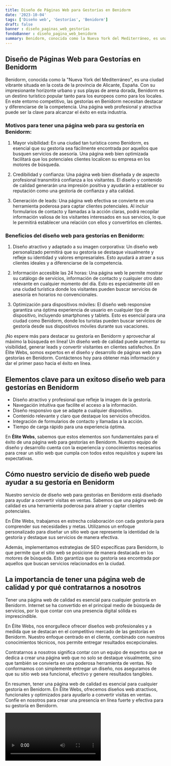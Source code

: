 ```yaml
---
title: Diseño de Páginas Web para Gestorías en Benidorm
date: '2023-10-04'
tags: ['Diseño web', 'Gestorías', 'Benidorm']
draft: false
banner : diseño_paginas_web_gestorías
fondoBanner : diseño_pagina_web_benidorm
summary: Benidorm, conocida como la Nueva York del Mediterráneo, es una ciudad vibrante situada en la costa de la provincia de Alicante, España. Con su impresionante horizonte urbano y sus playas de arena dorada, Benidorm es un destino turístico popular tanto para los europeos como para los locales. En este entorno competitivo, las gestorías en Benidorm necesitan destacar y diferenciarse de la competencia. Una página web profesional y atractiva puede ser la clave para alcanzar el éxito en esta industria.
---
```


## Diseño de Páginas Web para Gestorías en Benidorm

Benidorm, conocida como la "Nueva York del Mediterráneo", es una ciudad vibrante situada en la costa de la provincia de Alicante, España. Con su impresionante horizonte urbano y sus playas de arena dorada, Benidorm es un destino turístico popular tanto para los europeos como para los locales. En este entorno competitivo, las gestorías en Benidorm necesitan destacar y diferenciarse de la competencia. Una página web profesional y atractiva puede ser la clave para alcanzar el éxito en esta industria.

### Motivos para tener una página web para su gestoría en Benidorm:

1. Mayor visibilidad: En una ciudad tan turística como Benidorm, es esencial que su gestoría sea fácilmente encontrada por aquellos que busquen servicios de asesoría. Una página web bien optimizada facilitará que los potenciales clientes localicen su empresa en los motores de búsqueda.

2. Credibilidad y confianza: Una página web bien diseñada y de aspecto profesional transmitirá confianza a los visitantes. El diseño y contenido de calidad generarán una impresión positiva y ayudarán a establecer su reputación como una gestoría de confianza y alta calidad.

3. Generación de leads: Una página web efectiva se convierte en una herramienta poderosa para captar clientes potenciales. Al incluir formularios de contacto y llamadas a la acción claras, podrá recopilar información valiosa de los visitantes interesados en sus servicios, lo que le permitirá establecer una relación con ellos y convertirlos en clientes.

### Beneficios del diseño web para gestorías en Benidorm:

1. Diseño atractivo y adaptado a su imagen corporativa: Un diseño web personalizado permitirá que su gestoría se destaque visualmente y refleje su identidad y valores empresariales. Esto ayudará a atraer a sus clientes ideales y a diferenciarse de la competencia.

2. Información accesible las 24 horas: Una página web le permite mostrar su catálogo de servicios, información de contacto y cualquier otro dato relevante en cualquier momento del día. Esto es especialmente útil en una ciudad turística donde los visitantes pueden buscar servicios de asesoría en horarios no convencionales.

3. Optimización para dispositivos móviles: El diseño web responsive garantiza una óptima experiencia de usuario en cualquier tipo de dispositivo, incluyendo smartphones y tablets. Esto es esencial para una ciudad como Benidorm, donde los turistas pueden buscar servicios de gestoría desde sus dispositivos móviles durante sus vacaciones.

¡No espere más para destacar su gestoría en Benidorm y aprovechar al máximo la búsqueda en línea! Un diseño web de calidad puede aumentar su visibilidad, generar leads y convertir visitantes en clientes satisfechos. En Élite Webs, somos expertos en el diseño y desarrollo de páginas web para gestorías en Benidorm. Contáctenos hoy para obtener más información y dar el primer paso hacia el éxito en línea.

<GifSeo />

<Cta />

## Elementos clave para un exitoso diseño web para gestorías en Benidorm

- Diseño atractivo y profesional que refleje la imagen de la gestoría.
- Navegación intuitiva que facilite el acceso a la información.
- Diseño responsivo que se adapte a cualquier dispositivo.
- Contenido relevante y claro que destaque los servicios ofrecidos.
- Integración de formularios de contacto y llamadas a la acción.
- Tiempo de carga rápido para una experiencia óptima.

En **Élite Webs**, sabemos que estos elementos son fundamentales para el éxito de una página web para gestorías en Benidorm. Nuestro equipo de diseño y desarrollo cuenta con la experiencia y conocimientos necesarios para crear un sitio web que cumpla con todos estos requisitos y supere las expectativas.

## Cómo nuestro servicio de diseño web puede ayudar a su gestoría en Benidorm

Nuestro servicio de diseño web para gestorías en Benidorm está diseñado para ayudar a convertir visitas en ventas. Sabemos que una página web de calidad es una herramienta poderosa para atraer y captar clientes potenciales.

En Élite Webs, trabajamos en estrecha colaboración con cada gestoría para comprender sus necesidades y metas. Utilizamos un enfoque personalizado para diseñar un sitio web que represente la identidad de la gestoría y destaque sus servicios de manera efectiva.

Además, implementamos estrategias de SEO específicas para Benidorm, lo que permite que el sitio web se posicione de manera destacada en los motores de búsqueda. Esto garantiza que su gestoría sea encontrada por aquellos que buscan servicios relacionados en la ciudad.

## La importancia de tener una página web de calidad y por qué contratarnos a nosotros

Tener una página web de calidad es esencial para cualquier gestoría en Benidorm. Internet se ha convertido en el principal medio de búsqueda de servicios, por lo que contar con una presencia digital sólida es imprescindible.

En Élite Webs, nos enorgullece ofrecer diseños web profesionales y a medida que se destacan en el competitivo mercado de las gestorías en Benidorm. Nuestro enfoque centrado en el cliente, combinado con nuestros conocimientos técnicos, nos permite entregar resultados excepcionales.

Contratarnos a nosotros significa contar con un equipo de expertos que se dedica a crear una página web que no solo se destaque visualmente, sino que también se convierta en una poderosa herramienta de ventas. No conformamos con simplemente entregar un diseño, nos aseguramos de que su sitio web sea funcional, efectivo y genere resultados tangibles.

En resumen, tener una página web de calidad es esencial para cualquier gestoría en Benidorm. En Élite Webs, ofrecemos diseños web atractivos, funcionales y optimizados para ayudarlo a convertir visitas en ventas. Confíe en nosotros para crear una presencia en línea fuerte y efectiva para su gestoría en Benidorm.

<Video />

<CtaBot job='Gestorías' city='Benidorm'/>

<Gmaps query='Benidorm+españa+maps' />